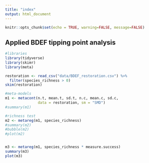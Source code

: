 ```yaml
---
title: "index"
output: html_document
---
```


```r
knitr::opts_chunk$set(echo = TRUE, warning=FALSE, message=FALSE)
```

## Applied BDEF tipping point analysis

```r
#libraries
library(tidyverse)
library(skimr)
library(meta)

restoration <- read_csv("data/BDEF_restoration.csv") %>% 
  filter(species_richness > 0)
skim(restoration)

#meta-models
m1 <- metacont(n.t, mean.t, sd.t, n.c, mean.c, sd.c,
               data = restoration, sm = "SMD")
#summary(m1)

#richness test
m2 <- metareg(m1, species_richness)
#summary(m2)
#bubble(m2)
#plot(m2)


m3 <- metareg(m1, species_richness * measure.success)
summary(m3)
plot(m3)

```